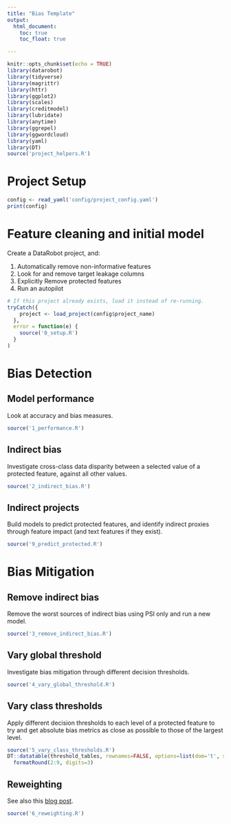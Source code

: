 ```yaml
---
title: "Bias Template"
output:
  html_document:
    toc: true
    toc_float: true

---
```


```r
knitr::opts_chunk$set(echo = TRUE)
library(datarobot)
library(tidyverse)
library(magrittr)
library(httr)
library(ggplot2)
library(scales)
library(creditmodel)
library(lubridate)
library(anytime)
library(ggrepel)
library(ggwordcloud)
library(yaml)
library(DT)
source('project_helpers.R')
```

# Project Setup

```r
config <- read_yaml('config/project_config.yaml')
print(config)
```

# Feature cleaning and initial model

Create a DataRobot project, and:

1. Automatically remove non-informative features
2. Look for and remove target leakage columns
3. Explicitly Remove protected features
4. Run an autopilot


```r
# If this project already exists, load it instead of re-running.
tryCatch({
    project <- load_project(config$project_name)
  },
  error = function(e) {
    source('0_setup.R')
  }
)
```

# Bias Detection

## Model performance

Look at accuracy and bias measures.

```r
source('1_performance.R')
```

## Indirect bias

Investigate cross-class data disparity between a selected value of a protected
feature, against all other values.

```r
source('2_indirect_bias.R')
```

## Indirect projects

Build models to predict protected features, and identify indirect proxies
through feature impact (and text features if they exist).

```r
source('9_predict_protected.R')
```

# Bias Mitigation

## Remove indirect bias

Remove the worst sources of indirect bias using PSI only and run a new model.

```r
source('3_remove_indirect_bias.R')
```

## Vary global threshold

Investigate bias mitigation through different decision thresholds.

```r
source('4_vary_global_threshold.R')
```

## Vary class thresholds

Apply different decision thresholds to each level of a protected feature to try
and get absolute bias metrics as close as possible to those of the largest
level.

```r
source('5_vary_class_thresholds.R')
DT::datatable(threshold_tables, rownames=FALSE, options=list(dom='t', scrollX = TRUE)) %>%
  formatRound(2:9, digits=3)
```

## Reweighting

See also this [blog post](https://towardsdatascience.com/reweighing-the-adult-dataset-to-make-it-discrimination-free-44668c9379e8).

```r
source('6_reweighting.R')
```
